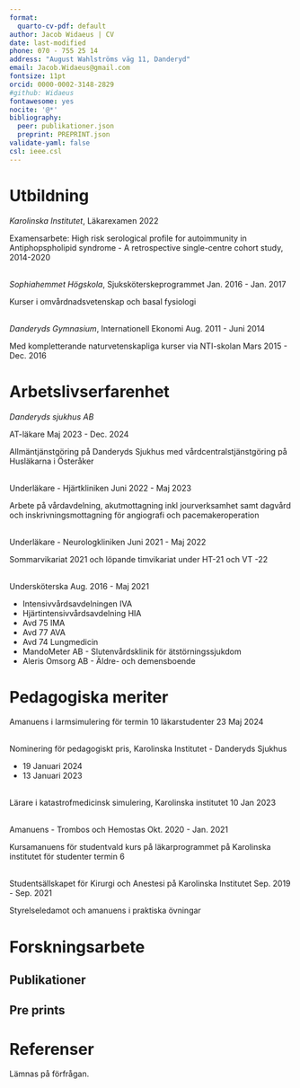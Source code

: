 ```yaml
---
format:
  quarto-cv-pdf: default
author: Jacob Widaeus | CV
date: last-modified
phone: 070 - 755 25 14
address: "August Wahlströms väg 11, Danderyd"
email: Jacob.Widaeus@gmail.com
fontsize: 11pt
orcid: 0000-0002-3148-2829
#github: Widaeus
fontawesome: yes
nocite: '@*'
bibliography: 
  peer: publikationer.json
  preprint: PREPRINT.json
validate-yaml: false
csl: ieee.csl
---
```

# Utbildning

*Karolinska Institutet*, Läkarexamen \hfill 2022

Examensarbete: High risk serological profile for autoimmunity in Antiphopspholipid syndrome - A retrospective single-centre cohort study, 2014-2020

\
*Sophiahemmet Högskola*, Sjuksköterskeprogrammet \hfill Jan. 2016 - Jan. 2017

Kurser i omvårdnadsvetenskap och basal fysiologi

\
*Danderyds Gymnasium*, Internationell Ekonomi \hfill Aug. 2011 - Juni 2014

Med kompletterande naturvetenskapliga kurser via NTI-skolan Mars 2015 - Dec. 2016

# Arbetslivserfarenhet

*Danderyds sjukhus AB*

AT-läkare \hfill Maj 2023 - Dec. 2024

Allmäntjänstgöring på Danderyds Sjukhus med vårdcentralstjänstgöring på Husläkarna i Österåker

\
Underläkare - Hjärtkliniken \hfill Juni 2022 - Maj 2023

Arbete på vårdavdelning, akutmottagning inkl jourverksamhet samt dagvård och inskrivningsmottagning för angiografi och pacemakeroperation

\
Underläkare - Neurologkliniken \hfill Juni 2021 - Maj 2022

Sommarvikariat 2021 och löpande timvikariat under HT-21 och VT -22

\
Undersköterska \hfill Aug. 2016 - Maj 2021

* Intensivvårdsavdelningen IVA
* Hjärtintensivvårdsavdelning HIA
* Avd 75 IMA
* Avd 77 AVA
* Avd 74 Lungmedicin
* MandoMeter AB - Slutenvårdsklinik för ätstörningssjukdom
* Aleris Omsorg AB - Äldre- och demensboende

\newpage

# Pedagogiska meriter

Amanuens i larmsimulering för termin 10 läkarstudenter \hfill 23 Maj 2024

\
Nominering för pedagogiskt pris, Karolinska Institutet - Danderyds Sjukhus

* 19 Januari 2024
* 13 Januari 2023

\
Lärare i katastrofmedicinsk simulering, Karolinska institutet \hfill 10 Jan 2023

\
Amanuens - Trombos och Hemostas \hfill Okt. 2020 - Jan. 2021

Kursamanuens för studentvald kurs på läkarprogrammet på Karolinska institutet för studenter termin 6

\
Studentsällskapet för Kirurgi och Anestesi på Karolinska Institutet \hfill Sep. 2019 - Sep. 2021

Styrelseledamot och amanuens i praktiska övningar

# Forskningsarbete
## Publikationer

::: {#refs-peer}
:::

## Pre prints

::: {#refs-preprint}
:::

# Referenser

Lämnas på förfrågan. 